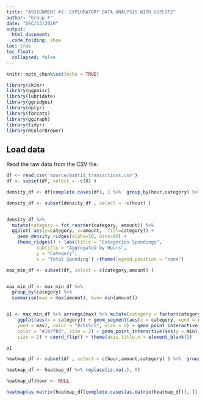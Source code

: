 ---
title: "ASSIGNMENT #2: EXPLORATORY DATA ANALYSIS WITH GGPLOT2"
author: "Group F"
date: "DEC/13/2020"
output:
  html_document:
  code_folding: show
toc: true
toc_float:
  collapsed: false
---
  
```{r setup, include=FALSE}
knitr::opts_chunk$set(echo = TRUE)
```



```{r}

library(skimr)
library(ggpmisc)
library(lubridate)
library(ggridges)
library(dplyr)
library(forcats)
library(ggiraph)
library(tidyr)
library(RColorBrewer)


```

## Load data

Read the raw data from the CSV file.

```{r}

df <- read.csv('source/madrid_transactions.csv')
df <- subset(df, select = -c(X) )
```

```{r  fig.width = 15,fig.height= 12}
density_df <- df[complete.cases(df), ] %>%  group_by(hour,category) %>%  summarise_if(is.numeric, sum, na.rm = TRUE)

density_df <- subset(density_df , select = -c(hour) )


density_df %>%
  mutate(category = fct_reorder(category, amount)) %>%
  ggplot( aes(y=category, x=amount,  fill=category)) +
    geom_density_ridges(alpha=10, bins=40) +
    theme_ridges() + labs(title = "Categories Spendings",
           subtitle = "Aggregated by Hours",
           y = "Category",
           x = "Total Spending") +theme(legend.position = "none")
```

```{r}
max_min_df <- subset(df, select = c(category,amount) )


max_min_df <- max_min_df %>%
  group_by(category) %>%
  summarise(max = max(amount), min= min(amount))


p1 <- max_min_df %>% arrange(max) %>% mutate(category = factor(category, levels = category)) %>% 
    ggplot(aes(x = category)) + geom_segment(aes(x = category, xend = category, y = min, 
    yend = max), color = "#c5c5c5", size = 2) + geom_point_interactive(aes(y = max), 
    color = "#1b7fbd", size = 2) + geom_point_interactive(aes(y = min), color = "#ee4540", 
    size = 2) + coord_flip() + theme(axis.title.x = element_blank())

p1
```

```{r fig.width = 20,fig.height= 20}
heatmap_df <- subset(df , select = c(hour,amount,category) ) %>%  group_by(hour,category) %>% summarise_if(is.numeric, sum, na.rm = TRUE) %>% spread(key="category", value="amount")

heatmap_df <- heatmap_df %>% replace(is.na(.), 0)

heatmap_df$hour <- NULL

heatmap(as.matrix(heatmap_df[complete.cases(as.matrix(heatmap_df)), ]),Colv = NA, Rowv = NA,labRow =rownames(heatmap_df),  scale="row",col= colorRampPalette(brewer.pal(8, "Blues"))(25),cexRow=2)
```

